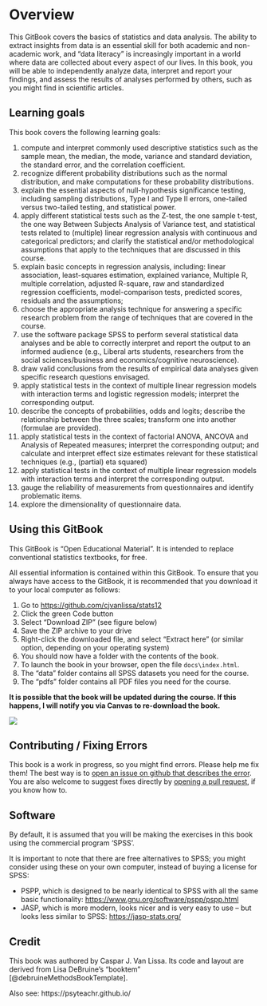 # Overview {.unnumbered}

This GitBook covers the basics of statistics and data analysis.
The ability to extract insights from data is an essential skill for both academic and non-academic work, and "data literacy" is increasingly important in a world where data are collected about every aspect of our lives.
In this book, you will be able to independently analyze data,
interpret and report your findings,
and assess the results of analyses performed by others, such as you might find in scientific articles.

## Learning goals

This book covers the following learning goals:

1.	compute and interpret commonly used descriptive statistics such as the sample mean, the median, the mode, variance and standard deviation, the standard error, and the correlation coefficient.
2.	recognize different probability distributions such as the normal distribution, and make computations for these probability distributions. 
3.	explain the essential aspects of null-hypothesis significance testing, including sampling distributions, Type I and Type II errors, one-tailed versus two-tailed testing, and statistical power. 
4.	apply different statistical tests such as the Z-test, the one sample t-test, the one way Between Subjects Analysis of Variance test, and statistical tests related to (multiple) linear regression analysis with continuous and categorical predictors; and clarify the statistical and/or methodological assumptions that apply to the techniques that are discussed in this course.
5.	explain basic concepts in regression analysis, including: linear association, least-squares estimation, explained variance, Multiple R, multiple correlation, adjusted R-square, raw and standardized regression coefficients, model-comparison tests, predicted scores, residuals and the assumptions;
6.	choose the appropriate analysis technique for answering a specific research problem from the range of techniques that are covered in the course.
7.	use the software package SPSS to perform several statistical data analyses and be able to correctly interpret and report the output to an informed audience (e.g., Liberal arts students, researchers from the social sciences/business and economics/cognitive neuroscience).
8.	draw valid conclusions from the results of empirical data analyses given specific research questions envisaged.
9.	apply statistical tests in the context of multiple linear regression models with interaction terms and logistic regression models; interpret the corresponding output. 
10.	describe the concepts of probabilities, odds and logits; describe the relationship between the three scales; transform one into another (formulae are provided).
11.	apply statistical tests in the context of factorial ANOVA, ANCOVA and Analysis of Repeated measures; interpret the corresponding output; and calculate and interpret effect size estimates relevant for these statistical techniques (e.g., (partial) eta squared)
12.	apply statistical tests in the context of multiple linear regression models with interaction terms and interpret the corresponding output.
13.	gauge the reliability of measurements from questionnaires and identify problematic items.
14.	explore the dimensionality of questionnaire data.

## Using this GitBook

This GitBook is "Open Educational Material". It is intended to replace conventional statistics textbooks, for free.

All essential information is contained within this GitBook. To ensure that you always have access to the GitBook, it is recommended that you download it to your local computer as follows:

1. Go to <https://github.com/cjvanlissa/stats12>
2. Click the green Code button
3. Select "Download ZIP" (see figure below)
4. Save the ZIP archive to your drive
5. Right-click the downloaded file, and select "Extract here" (or similar option, depending on your operating system)
6. You should now have a folder with the contents of the book.
7. To launch the book in your browser, open the file `docs\index.html`.
8. The "data" folder contains all SPSS datasets you need for the course.
9. The "pdfs" folder contains all PDF files you need for the course.

**It is possible that the book will be updated during the course. If this happens, I will notify you via Canvas to re-download the book.**

![](images/downloadgitbook.png)

## Contributing / Fixing Errors

This book is a work in progress, so you might find errors. Please help me fix them! The best way is to [open an issue on github that describes the error](https://github.com/cjvanlissa/stats12/issues).
You are also welcome to suggest fixes directly by [opening a pull request](https://github.com/cjvanlissa/stats12/pulls), if you know how to.


## Software {#sec-software}

By default, it is assumed that you will be making the exercises in this book using the commercial program 'SPSS'. 

It is important to note that there are free alternatives to SPSS; you might consider using these on your own computer, instead of buying a license for SPSS:

* PSPP, which is designed to be nearly identical to SPSS with all the same basic functionality: <https://www.gnu.org/software/pspp/pspp.html>
* JASP, which is more modern, looks nicer and is very easy to use – but looks less similar to SPSS: 
<https://jasp-stats.org/>


## Credit

This book was authored by Caspar J. Van Lissa. Its code and layout are derived from Lisa DeBruine's "booktem" [@debruineMethodsBookTemplate].

Also see: https://psyteachr.github.io/
